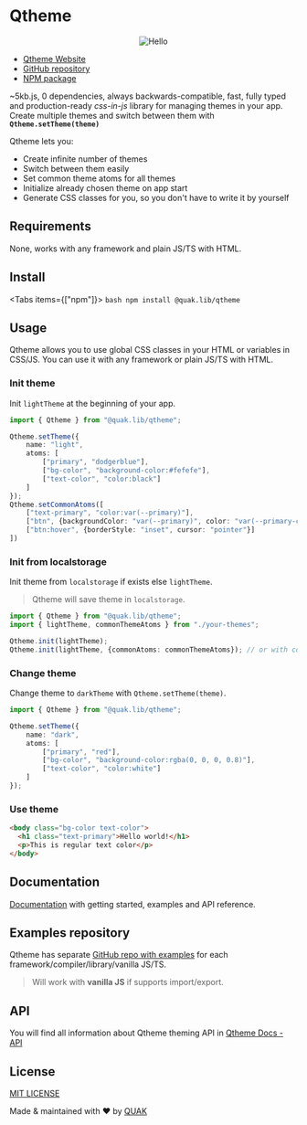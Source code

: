 
# Qtheme

<p align="center">
  <Image src="/docs/qtheme_logo.png" alt="Hello" width={100} height={102} />
</p>

- [Qtheme Website](https://quak.com.pl/lib/qtheme/index.html)
- [GitHub repository](https://github.com/Walikuperek/Qtheme)
- [NPM package](https://www.npmjs.com/package/@quak.lib/qtheme)

~5kb.js, 0 dependencies, always backwards-compatible, fast, fully typed and production-ready _css-in-js_ library for managing themes in your app. Create multiple themes and switch between them with **`Qtheme.setTheme(theme)`**

Qtheme lets you:

- Create infinite number of themes
- Switch between them easily
- Set common theme atoms for all themes
- Initialize already chosen theme on app start
- Generate CSS classes for you, so you don't have to write it by yourself

## Requirements

None, works with any framework and plain JS/TS with HTML.

## Install

<Tabs items={["npm"]}>
  <Tab>
      ```bash
      npm install @quak.lib/qtheme
      ```
  </Tab>
</Tabs>

## Usage

Qtheme allows you to use global CSS classes in your HTML or variables in CSS/JS. You can use it with any framework or plain JS/TS with HTML.

### Init theme

Init `lightTheme` at the beginning of your app.

```typescript
import { Qtheme } from "@quak.lib/qtheme";

Qtheme.setTheme({
    name: "light",
    atoms: [
        ["primary", "dodgerblue"],
        ["bg-color", "background-color:#fefefe"],
        ["text-color", "color:black"]
    ]
});
Qtheme.setCommonAtoms([
    ["text-primary", "color:var(--primary)"],
    ["btn", {backgroundColor: "var(--primary)", color: "var(--primary-content)", fontWeight: 900}],
    ["btn:hover", {borderStyle: "inset", cursor: "pointer"}]
])
```

### Init from localstorage

Init theme from `localstorage` if exists else `lightTheme`.

> Qtheme will save theme in `localstorage`.

```typescript
import { Qtheme } from "@quak.lib/qtheme";
import { lightTheme, commonThemeAtoms } from "./your-themes";

Qtheme.init(lightTheme);
Qtheme.init(lightTheme, {commonAtoms: commonThemeAtoms}); // or with common atoms
```

### Change theme

Change theme to `darkTheme` with `Qtheme.setTheme(theme)`.

```typescript
import { Qtheme } from "@quak.lib/qtheme";

Qtheme.setTheme({
    name: "dark",
    atoms: [
        ["primary", "red"],
        ["bg-color", "background-color:rgba(0, 0, 0, 0.8)"],
        ["text-color", "color:white"]
    ]
});
```

### Use theme

```html
<body class="bg-color text-color">
  <h1 class="text-primary">Hello world!</h1>
  <p>This is regular text color</p>
</body>
```

## Documentation

[Documentation](https://quak.com.pl/lib/qtheme/docs.html) with getting started, examples and API reference.

## Examples repository

Qtheme has separate [GitHub repo with examples](https://github.com/Walikuperek/Qtheme-examples) for each framework/compiler/library/vanilla JS/TS.

> Will work with **vanilla JS** if supports import/export.

## API

You will find all information about Qtheme theming API in [Qtheme Docs - API](https://quak.com.pl/lib/qtheme/docs/api.html)

## License

[MIT LICENSE](https://github.com/Walikuperek/Qtheme/blob/master/LICENSE)

Made & maintained with ❤️ by [QUAK](https://quak.com.pl)
